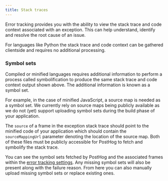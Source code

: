 ```yaml
---
title: Stack traces
---
```



<BetaFeedbackBanner />

Error tracking provides you with the ability to view the stack trace and code context associated with an exception. This can help understand, identify and resolve the root cause of an issue.

For languages like Python the stack trace and code context can be gathered clientside and requires no additional processing.

<ProductScreenshot
    imageLight="https://res.cloudinary.com/dmukukwp6/image/upload/Screenshot_2025_01_29_at_14_47_35_aebd47a5ab.png"
    imageDark="https://res.cloudinary.com/dmukukwp6/image/upload/Screenshot_2025_01_29_at_14_47_52_5b3706c0eb.png"
    alt="Stack traces example"
    classes="rounded"
/>

### Symbol sets

Compiled or minified languages requires additional information to perform a process called symbolification to produce the same stack trace and code context output shown above. The additional information is known as a symbol set.

For example, in the case of minified JavaScript, a source map is needed as a symbol set. We currently rely on source maps being publicly available as we do not (yet) support uploading symbol sets during the build phase of your application.

The `source` of a frame in the exception stack trace should point to the minified code of your application which should contain the `sourceMappingUrl` parameter denoting the location of the source map. Both of these files must be publicly accessible for PostHog to fetch and symbolify the stack trace.

You can see the symbol sets fetched by PostHog and the associated frames within the [error tracking settings](https://us.posthog.com/settings/project-error-tracking#error-tracking-symbol-sets). Any missing symbol sets will also be present along with the failure reason. From here you can also manually upload missing symbol sets or replace existing ones.

<ProductScreenshot
    imageLight="https://res.cloudinary.com/dmukukwp6/image/upload/Screenshot_2025_01_29_at_21_24_09_7b244773eb.png"
    imageDark="https://res.cloudinary.com/dmukukwp6/image/upload/Screenshot_2025_01_29_at_21_24_27_d8ab1b154b.png"
    alt="Symbol set examples"
    classes="rounded"
/>